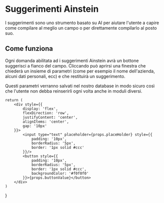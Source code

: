 # Suggerimenti Ainstein

I suggerimenti sono uno strumento basato su AI per aiutare l'utente a capire come compilare al meglio un campo o per direttamente compilarlo al posto suo.

## Come funziona

Ogni domanda abilitata ad i suggerimenti Ainstein avrà un bottone suggerisci a fianco del campo. Cliccando può aprirsi una finestra che chiederà un insieme di parametri 
(come per esempio il nome dell'azienda, alcuni dati personali, ecc) e che restituirà un suggerimento.

Questi parametri verranno salvati nel nostro database in modo sicuro così che l'utente non debba reinserirli ogni volta anche in moduli diversi.

<InputBox placeHolder="Inserisci il tuo nome" buttonValue="Suggerimento"></InputBox>

    return (
        <div style={{
            display: 'flex',
            flexDirection: 'row',
            justifyContent: 'center',
            alignItems: 'center',
            gap: '10px'
        }}>
            <input type="text" placeholder={props.placeHolder} style={{
                padding: '10px',
                borderRadius: '5px',
                border: '1px solid #ccc'
            }}/>
            <button style={{
                padding: '10px',
                borderRadius: '5px',
                border: '1px solid #ccc',
                backgroundColor: '#f0f0f0'
            }}>{props.buttonValue}</button>
        </div>
    )
}